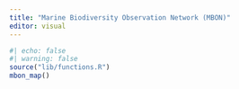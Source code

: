 ```yaml
---
title: "Marine Biodiversity Observation Network (MBON)"
editor: visual
---
```


```r
#| echo: false
#| warning: false
source("lib/functions.R")
mbon_map()
```
